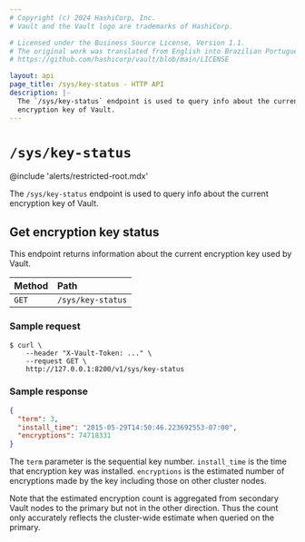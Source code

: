 ```yaml
---
# Copyright (c) 2024 HashiCorp, Inc.
# Vault and the Vault logo are trademarks of HashiCorp.

# Licensed under the Business Source License, Version 1.1.
# The original work was translated from English into Brazilian Portuguese.
# https://github.com/hashicorp/vault/blob/main/LICENSE

layout: api
page_title: /sys/key-status - HTTP API
description: |-
  The `/sys/key-status` endpoint is used to query info about the current
  encryption key of Vault.
---
```


# `/sys/key-status`

@include 'alerts/restricted-root.mdx'

The `/sys/key-status` endpoint is used to query info about the current
encryption key of Vault.

## Get encryption key status

This endpoint returns information about the current encryption key used by
Vault.

| Method | Path              |
| :----- | :---------------- |
| `GET`  | `/sys/key-status` |

### Sample request

```shell-session
$ curl \
    --header "X-Vault-Token: ..." \
    --request GET \
    http://127.0.0.1:8200/v1/sys/key-status

```

### Sample response

```json
{
  "term": 3,
  "install_time": "2015-05-29T14:50:46.223692553-07:00",
  "encryptions": 74718331
}
```

The `term` parameter is the sequential key number. `install_time` is the
time that encryption key was installed. `encryptions` is the estimated
number of encryptions made by the key including those on other cluster
nodes.

Note that the estimated encryption count is aggregated from secondary
Vault nodes to the primary but not in the other direction.  Thus the
count only accurately reflects the cluster-wide estimate when queried
on the primary.
